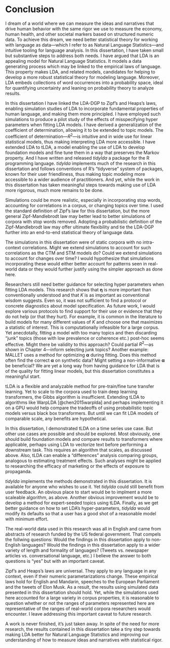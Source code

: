 # Conclusion

I dream of a world where we can measure the ideas and narratives that drive human behavior with the same rigor we use to measure the economy, human health, and other societal markers based on structured numeric data. To achieve this dream, we need better statistical theory for working with language as data---which I refer to as Natural Language Statistics---and intuitive tooling for language analysis. In this dissertation, I have taken small but substantive steps to address both needs. I have argued that LDA is an appealing model for Natural Language Statistics. It models a data generating process which may be linked to the empirical laws of language. This property makes LDA, and related models, candidates for helping to develop a more robust statistical theory for modeling language. Moreover, LDA embeds collections of word occurrences into a probability space, ideal for quantifying uncertainty and leaning on probability theory to analyze results. 

In this dissertation I have linked the LDA-DGP to Zipf's and Heaps's laws, enabling simulation studies of LDA to incorporate fundamental properties of human language, and making them more principled. I have employed such simulations to produce a pilot study of the effects of misspecifying hyper parameters when fitting LDA models. I have derived a generalization of the coefficient of determination, allowing it to be extended to topic models. The coefficient of determination---$R^2$---is intuitive and in wide use for linear statistical models, thus making interpreting LDA more accessible. I have extended LDA to tLDA, a model enabling the use of LDA to develop foundation models and fine tune them in a way that preserves the Markov property. And I have written and released _tidylda_ a package for the R programming language. _tidylda_ implements much of the research in this dissertation and follows conventions of R's "tidyverse" system of packages, known for their user friendliness, thus making topic modeling more accessible to a wider audience of practitioners. And yet, while the work in this dissertation has taken meaningful steps towards making use of LDA more rigorous, much more remains to be done. 

Simulations could be more realistic, especially in incorporating stop words, accounting for correlations in a corpus, or changing topics over time. I used the standard definition of Zipf's law for this dissertation, but the more general Zipf-Mandlebrodt law may better lead to better simulations of corpora with stop words removed. Adopting a probabilistic definition of the Zipf-Mandlebrodt law may offer ultimate flexibility and tie the LDA-DGP further into an end-to-end statistical theory of language data. 

The simulations in this dissertation were of static corpora with no intra-context correlations. Might we extend simulations to account for such correlations as the CTM and STM models do? Could we extend simulations to account for changes over time? I would hypothesize that simulations incorporating these would either better account for patterns seen in real-world data or they would further justify using the simpler approach as done here. 

Researchers still need better guidance for selecting hyper parameters when fitting LDA models. This research shows that $\boldsymbol\eta$ is more important than conventionally understood and that $K$ is as important as conventional wisdom suggests. Even so, it was not sufficient to find a protocol or concrete diagnostics about model specification. As future work, I would explore various protocols to find support for their use or evidence that they do not help (or that they hurt). For example, it is common in the literature to build models for many different values of $K$ and choose one that maximizes a statistic of interest. This is computationally infeasible for a large corpus. Yet anecdotally, fitting a model with too many topics and then discarding "junk" topics (those with low prevalence or coherence etc.) post-hoc seems effective. Might there be validity to this approach? Could partial $R^2$---as shown in Chapter 4---inform selecting junk topics? Another example: MALLET uses a method for optimizing $\boldsymbol\alpha$ during fitting. Does this method often find the correct $\boldsymbol\alpha$ on synthetic data? Might setting a non-informative $\boldsymbol\alpha$ be beneficial? We are yet a long way from having guidance for LDA that is of the quality for fitting linear models, but this dissertation constitutes a meaningful start.

tLDA is a flexible and analyzable method for pre-train/fine tune transfer learning. Yet to scale to the corpora used to train deep learning transformers, the Gibbs algorithm is insufficient. Extending tLDA to algorithms like WarpLDA [@chen2015warplda] and perhaps implementing it on a GPU would help compare the tradeoffs of using probabilistic topic models versus black box transformers. But until we can fit LDA models of comparable scale, any benefits are hypothetical.

In this dissertation, I demonstrated tLDA on a time series use case. But other use cases are possible and should be explored. Most obviously, one should build foundation models and compare results to transformers where applicable, perhaps using LDA to vectorize text before performing a downstream task. This requires an algorithm that scales, as discussed above. Also, tLDA can enable a "differences" analysis comparing groups, analogous to estimating treatment effects. Such analyses might be applied to researching the efficacy of marketing or the effects of exposure to propaganda.

_tidylda_ implements the methods demonstrated in this dissertation. It is available for anyone who wishes to use it. Yet _tidylda_ could still benefit from user feedback. An obvious place to start would be to implment a more scaleable algorithm, as above. Another obvious improvement would be to develop a method for expert-seeded topics using tLDA. Finally, as we get better guidance on how to set LDA's hyper-parameters, _tidylda_ would modify its defaults so that a user has a good shot of a reasonable model with minimum effort.

The real-world data used in this research was all in English and came from abstracts of research funded by the US federal government. That compels the follwing questions: Would the findings in this dissertation apply to non-English languages? Would the findings in this dissertation apply to a wider variety of length and formality of languages? (Tweets vs. newspaper articles vs. conversational language, etc.) I believe the answer to both questions is "yes" but with an important caveat.

Zipf's and Heaps's laws are universal. They apply to any language in any context, even if their numeric parametarizations change. These empirical laws hold for English and Mandarin, speeches to the European Parliament and the tweets of Elon Musk. As a result, the results using simulated data presented in this dissertation should hold. Yet, while the simulations used here accounted for a large variety in corpus properties, it is reasonable to question whether or not the ranges of parameters represented here are representative of the ranges of real-world corpora researchers would encounter. I leave addressing this important caveat to future research.

A work is never finished, it's just taken away. In spite of the need for more research, the results contained in this dissertation take a tiny step towards making LDA better for Natural Language Statistics and improving our understanding of how to measure ideas and narratives with statistical rigor.



